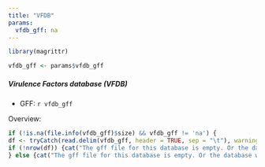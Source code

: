 ```yaml
---
title: "VFDB"
params:
  vfdb_gff: na
---
```

```r
library(magrittr)

vfdb_gff <- params$vfdb_gff
```

##### Virulence Factors database (VFDB)

* GFF: ``r vfdb_gff``

Overview:

```r
if (!is.na(file.info(vfdb_gff)$size) && vfdb_gff != 'na') {
df <- tryCatch(read.delim(vfdb_gff, header = TRUE, sep = "\t"), warning = function(w) {df <- data.frame()}, error = function(w) {df <- data.frame()})
if (!nrow(df)) {cat("The gff file for this database is empty. Or the database was not used, or no element were found!")} else {df} 
} else {cat("The gff file for this database is empty. Or the database was not used, or no element were found!")}
```